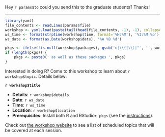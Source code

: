 Hey `r params$to` could you send this to the graduate students? Thanks!

-----
```r
library(yaml)
file_contents <- readLines(params$file)
workshop <- yaml.load(paste(tail(head(file_contents, -1), -1), collapse = '\n'))
ws_time <- format(strptime(workshop$time, format='%H:%M'), '%I:%M %p')
ws_date <- format(as.Date(workshop$date), '%A %B %d')

pkgs <- ifelse(!is.null(workshop$packages), gsub('c|\\(|\\)|"', '', workshop$packages), '')
if (length(pkgs)) {
    pkgs <- paste0(' as well as these packages ', pkgs)
}
```
Interested in doing R? Come to this workshop to learn about `r workshop$topic`. Details below:

<b>`r workshop$title`</b>

- <b>Details</b>: `r workshop$details`
- <b>Date</b>: `r ws_date`
- <b>Time</b>: `r ws_time`
- <b>Location</b>: `r workshop$location`
- <b>Prerequisites</b>: Install both R and RStudio`r pkgs` (see the <a href="http://codeasmanuscript.github.io/code-along/instructions">instructions</a>).

Check out <a href="http://codeasmanuscript.github.io/code-along">the workshop website</a> to see a list of scheduled topics that will be covered at each session.
